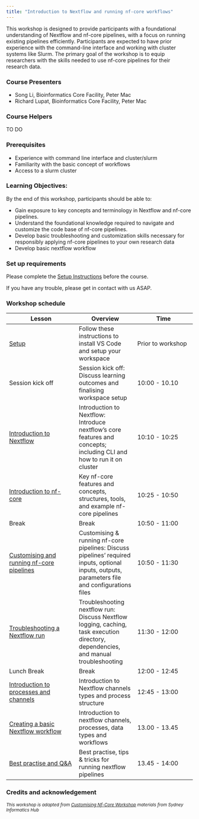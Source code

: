 ```yaml
---
title: "Introduction to Nextflow and running nf-core workflows"
---
```


This workshop is designed to provide participants with a foundational understanding of Nextflow and nf-core pipelines, with a focus on running existing pipelines efficiently. Participants are expected to have prior experience with the command-line interface and working with cluster systems like Slurm. The primary goal of the workshop is to equip researchers with the skills needed to use nf-core pipelines for their research data. 


### Course Presenters

- Song Li, Bioinformatics Core Facility, Peter Mac
- Richard Lupat, Bioinformatics Core Facility, Peter Mac

### Course Helpers

TO DO

### Prerequisites

- Experience with command line interface and cluster/slurm
- Familiarity with the basic concept of workflows
- Access to a slurm cluster

### Learning Objectives:
By the end of this workshop, participants should be able to:

- Gain exposure to key concepts and terminology in Nextflow and nf-core pipelines.
- Understand the foundational knowledge required to navigate and customize the code base of nf-core pipelines.
- Develop basic troubleshooting and customization skills necessary for responsibly applying nf-core pipelines to your own research data
- Develop basic nextflow workflow 

### Set up requirements
Please complete the [Setup Instructions](../workshops/00_setup.html) before the course.

If you have any trouble, please get in contact with us ASAP. 

### Workshop schedule

| Lesson     | Overview | Time | 
|------------|----------| ---------- |
| [Setup](../workshops/00_setup.html)| Follow these instructions to install VS Code and setup your workspace | Prior to workshop | 
| Session kick off| Session kick off: Discuss learning outcomes and finalising workspace setup | 10:00 - 10.10 |
| [Introduction to Nextflow](../workshops/1.1_intro_nextflow.html)| Introduction to Nextflow: Introduce nextflow’s core features and concepts; including CLI and how to run it on cluster | 10:10 - 10:25 | 
| [Introduction to nf-core](../workshops/1.2_intro_nf_core.html)| Key nf-core features and concepts, structures, tools, and example nf-core pipelines | 10:25 - 10:50 | 
| Break | Break | 10:50 - 11:00 | 
| [Customising and running nf-core pipelines](../workshops/2.1_customise_and_run.html)| Customising & running nf-core pipelines: Discuss pipelines’ required inputs, optional inputs, outputs, parameters file and configurations files | 10:50 - 11:30 | 
| [Troubleshooting a Nextflow run](../workshops/2.2_troubleshooting.html)| Troubleshooting nextflow run: Discuss Nextflow logging, caching, task execution directory, dependencies, and manual troubleshooting | 11:30 - 12:00 | 
| Lunch Break | Break | 12:00 - 12:45 | 
| [Introduction to processes and channels](../workshops/1.3_processes_and_channels.qmd)| Introduction to Nextflow channels types and process structure | 12:45 - 13:00 | 
| [Creating a basic Nextflow workflow](../workshops/3.1_creating_a_workflow.html)| Introduction to nextflow channels, processes, data types and workflows | 13.00 - 13.45 | 
| [Best practise and Q&A](../workshops/2.3_tips_and_tricks.html)| Best practise, tips & tricks for running nextflow pipelines | 13.45 - 14:00 | 

### Credits and acknowledgement

^*This workshop is adapted from [Customising Nf-Core Workshop](https://sydney-informatics-hub.github.io/customising-nfcore-workshop) materials from Sydney Informatics Hub*^